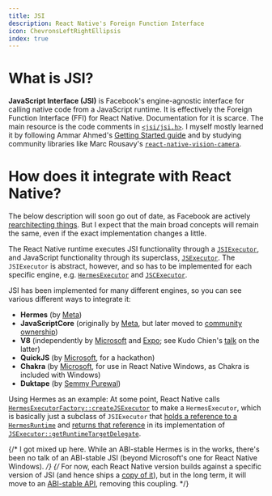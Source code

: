 ```yaml
---
title: JSI
description: React Native's Foreign Function Interface
icon: ChevronsLeftRightEllipsis
index: true
---
```


# What is JSI?

**JavaScript Interface (JSI)** is Facebook's engine-agnostic interface for calling native code from a JavaScript runtime. It is effectively the Foreign Function Interface (FFI) for React Native. Documentation for it is scarce. The main resource is the code comments in [`<jsi/jsi.h>`](https://github.com/facebook/hermes/blob/main/API/jsi/jsi/jsi.h). I myself mostly learned it by following Ammar Ahmed's [Getting Started guide](https://blog.notesnook.com/getting-started-react-native-jsi/) and by studying community libraries like Marc Rousavy's [`react-native-vision-camera`](https://github.com/mrousavy/react-native-vision-camera).

# How does it integrate with React Native?

<Callout type='warn'>

The below description will soon go out of date, as Facebook are actively [rearchitecting things](https://github.com/facebook/react-native/blob/4fb42c84d8b841523d7e9f10ddc0e01c4ecf68b5/packages/react-native/ReactCommon/cxxreact/JSExecutor.h#L52-L53). But I expect that the main broad concepts will remain the same, even if the exact implementation changes a little.

</Callout>

The React Native runtime executes JSI functionality through a [`JSIExecutor`](https://github.com/facebook/react-native/blob/4fb42c84d8b841523d7e9f10ddc0e01c4ecf68b5/packages/react-native/ReactCommon/jsiexecutor/jsireact/JSIExecutor.h#L70-L72), and JavaScript functionality through its superclass, [`JSExecutor`](https://github.com/facebook/react-native/blob/4fb42c84d8b841523d7e9f10ddc0e01c4ecf68b5/packages/react-native/ReactCommon/cxxreact/JSExecutor.h#L26). The `JSIExecutor` is abstract, however, and so has to be implemented for each specific engine, e.g. [`HermesExecutor`](https://github.com/facebook/react-native/blob/7f57018e252a140e0311dd74dbd1ac442753d28e/packages/react-native/ReactCommon/hermes/executor/HermesExecutorFactory.h#L47) and [`JSCExecutor`](https://github.com/facebook/react-native/blob/7e2f17ffe229e09288deba9061221835300ec153/packages/react-native/ReactAndroid/src/main/java/com/facebook/react/jscexecutor/JSCExecutor.kt#L20-L21).

<Callout type='info'>

JSI has been implemented for many different engines, so you can see various different ways to integrate it:

- **Hermes** (by [Meta](https://github.com/facebook/hermes/tree/main/API/jsi/jsi))
- **JavaScriptCore** (originally by [Meta](https://github.com/facebook/react-native/commit/8174d028116f00b6e89968d368b719ec8b7f6ff6), but later moved to [community ownership](https://github.com/react-native-community/javascriptcore))
- **V8** (independently by [Microsoft](https://github.com/microsoft/v8-jsi) and [Expo](https://github.com/Kudo/react-native-v8); see Kudo Chien's [talk](https://www.youtube.com/watch?v=6e0b2O6NRz4) on the latter)
- **QuickJS** (by [Microsoft](https://github.com/tudorms/QuickJSI), for a hackathon)
- **Chakra** (by [Microsoft](https://github.com/microsoft/react-native-windows/tree/261dda2ee168fd83c0c5960bfcd24777bdf5c2b8/vnext/Chakra), for use in React Native Windows, as Chakra is included with Windows)
- **Duktape** (by [Semmy Purewal](https://github.com/semmypurewal/duktape-jsi))

</Callout>

Using Hermes as an example: At some point, React Native calls [`HermesExecutorFactory::createJSExecutor`](https://github.com/facebook/react-native/blob/7f57018e252a140e0311dd74dbd1ac442753d28e/packages/react-native/ReactCommon/hermes/executor/HermesExecutorFactory.cpp#L195) to make a `HermesExecutor`, which is basically just a subclass of `JSIExecutor` that [holds a reference to a `HermesRuntime`](https://github.com/facebook/react-native/blob/7f57018e252a140e0311dd74dbd1ac442753d28e/packages/react-native/ReactCommon/hermes/executor/HermesExecutorFactory.h#L55) and [returns that reference](https://github.com/facebook/react-native/blob/09a7e0a0fc850b536eafba3ad3f516c3c43543d7/packages/react-native/ReactCommon/hermes/executor/HermesExecutorFactory.cpp#L262) in its implementation of [`JSExecutor::getRuntimeTargetDelegate`](https://github.com/facebook/react-native/blob/09a7e0a0fc850b536eafba3ad3f516c3c43543d7/packages/react-native/ReactCommon/cxxreact/JSExecutor.h#L152).

{/* I got mixed up here. While an ABI-stable Hermes is in the works, there's been no talk of an ABI-stable JSI (beyond Microsoft's one for React Native Windows). */}
{/* For now, each React Native version builds against a specific version of JSI (and hence ships a [copy of it](https://github.com/facebook/react-native/blob/main/packages/react-native/ReactCommon/jsi/jsi/jsi.h)), but in the long term, it will move to an [ABI-stable API](https://github.com/facebook/hermes/tree/static_h/API/hermes_abi), removing this coupling. */}
